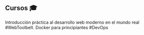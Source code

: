 ## Cursos 🎓
<ProjectCard title="Fundamentos" link="https://devsgo.gitbook.io/101/" bg="linear-gradient(to right, #D4145A 0%, #FBB03B 100%)">
  Introducción práctica al desarrollo web moderno en el mundo real #WebToolbelt.
</ProjectCard>
<ProjectCard title="Docker" link="#" bg="linear-gradient(to right, #D4145A 0%, #FBB03B 100%)">
  Docker para principiantes #DevOps
</ProjectCard>